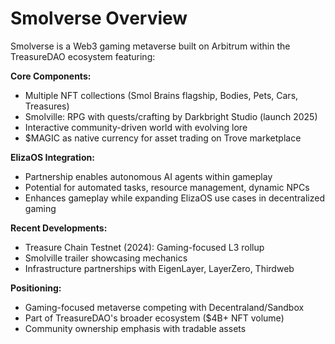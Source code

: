# Smolverse Overview

Smolverse is a Web3 gaming metaverse built on Arbitrum within the TreasureDAO ecosystem featuring:

**Core Components:**

- Multiple NFT collections (Smol Brains flagship, Bodies, Pets, Cars, Treasures)
- Smolville: RPG with quests/crafting by Darkbright Studio (launch 2025)
- Interactive community-driven world with evolving lore
- $MAGIC as native currency for asset trading on Trove marketplace

**ElizaOS Integration:**

- Partnership enables autonomous AI agents within gameplay
- Potential for automated tasks, resource management, dynamic NPCs
- Enhances gameplay while expanding ElizaOS use cases in decentralized gaming

**Recent Developments:**

- Treasure Chain Testnet (2024): Gaming-focused L3 rollup
- Smolville trailer showcasing mechanics
- Infrastructure partnerships with EigenLayer, LayerZero, Thirdweb

**Positioning:**

- Gaming-focused metaverse competing with Decentraland/Sandbox
- Part of TreasureDAO's broader ecosystem ($4B+ NFT volume)
- Community ownership emphasis with tradable assets
